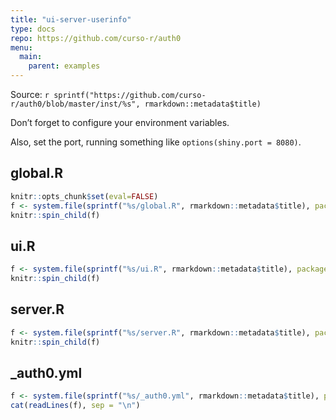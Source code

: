 ```yaml
---
title: "ui-server-userinfo"
type: docs
repo: https://github.com/curso-r/auth0
menu:
  main:
    parent: examples
---
```


<div class="source-ref">
<span class="caption">Source: </span>`r sprintf("https://github.com/curso-r/auth0/blob/master/inst/%s", rmarkdown::metadata$title)`
</div>

Don't forget to configure your environment variables. 

Also, set the port, running something like `options(shiny.port = 8080)`.

## global.R

```r
knitr::opts_chunk$set(eval=FALSE)
f <- system.file(sprintf("%s/global.R", rmarkdown::metadata$title), package = "auth0")
knitr::spin_child(f)
```

## ui.R

```r
f <- system.file(sprintf("%s/ui.R", rmarkdown::metadata$title), package = "auth0")
knitr::spin_child(f)
```

## server.R

```r
f <- system.file(sprintf("%s/server.R", rmarkdown::metadata$title), package = "auth0")
knitr::spin_child(f)
```

## _auth0.yml

```r
f <- system.file(sprintf("%s/_auth0.yml", rmarkdown::metadata$title), package = "auth0")
cat(readLines(f), sep = "\n")
```

